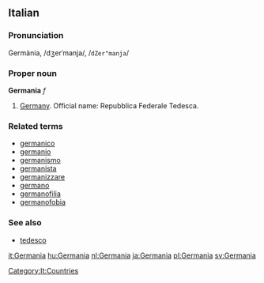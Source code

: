 ==Italian==
===Pronunciation===
Germània, /dʒerˈmanja/, /<tt>dZer"manja</tt>/
===Proper noun===
'''Germania''' ''f''

# [[Germany]]. Official name: Repubblica Federale Tedesca.

===Related terms===
*[[germanico]]
*[[germanio]]
*[[germanismo]]
*[[germanista]]
*[[germanizzare]]
*[[germano]]
*[[germanofilia]]
*[[germanofobia]]

===See also===
*[[tedesco]]
[[Category:It:Countries]]

[[it:Germania]]
[[hu:Germania]]
[[nl:Germania]]
[[ja:Germania]]
[[pl:Germania]]
[[sv:Germania]]